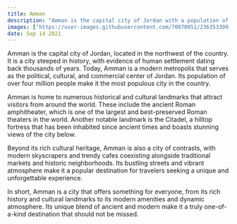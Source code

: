 ```yaml
---
title: Amman
description: "Amman is the capital city of Jordan with a population of over four million people."
images: ["https://user-images.githubusercontent.com/70070951/236353399-36f8314d-c618-4d74-be6f-71485bbfd133.jpg"]
date: Sep 14 2021
---
```


Amman is the capital city of Jordan, located in the northwest of the country. It is a city steeped in history, with evidence of human settlement dating back thousands of years. Today, Amman is a modern metropolis that serves as the political, cultural, and commercial center of Jordan. Its population of over four million people make it the most populous city in the country.

Amman is home to numerous historical and cultural landmarks that attract visitors from around the world. These include the ancient Roman amphitheater, which is one of the largest and best-preserved Roman theaters in the world. Another notable landmark is the Citadel, a hilltop fortress that has been inhabited since ancient times and boasts stunning views of the city below.

Beyond its rich cultural heritage, Amman is also a city of contrasts, with modern skyscrapers and trendy cafes coexisting alongside traditional markets and historic neighborhoods. Its bustling streets and vibrant atmosphere make it a popular destination for travelers seeking a unique and unforgettable experience.

In short, Amman is a city that offers something for everyone, from its rich history and cultural landmarks to its modern amenities and dynamic atmosphere. Its unique blend of ancient and modern make it a truly one-of-a-kind destination that should not be missed.
